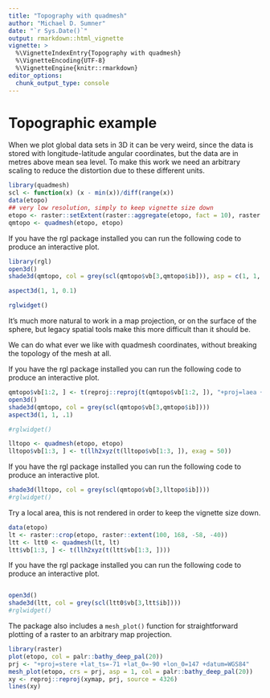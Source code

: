 ```yaml
---
title: "Topography with quadmesh"
author: "Michael D. Sumner"
date: "`r Sys.Date()`"
output: rmarkdown::html_vignette
vignette: >
  %\VignetteIndexEntry{Topography with quadmesh}
  %\VignetteEncoding{UTF-8}
  %\VignetteEngine{knitr::rmarkdown}
editor_options: 
  chunk_output_type: console
---
```


# Topographic example

When we plot global data sets in 3D it can be very weird, since the data is stored with longitude-latitude angular coordinates, but the data are in metres above mean sea level. To make this work we need an arbitrary scaling to reduce the distortion due to these different units. 

```r
library(quadmesh)
scl <- function(x) (x - min(x))/diff(range(x))
data(etopo)
## very low resolution, simply to keep vignette size down
etopo <- raster::setExtent(raster::aggregate(etopo, fact = 10), raster::extent(etopo))
qmtopo <- quadmesh(etopo, etopo)
```

If you have the rgl package installed you can run the following code to produce an interactive plot. 

```R
library(rgl)
open3d()
shade3d(qmtopo, col = grey(scl(qmtopo$vb[3,qmtopo$ib])), asp = c(1, 1, 0.0001))

aspect3d(1, 1, 0.1)

rglwidget()
```

It's much more natural to work in a map projection, or on the surface of the sphere, but legacy spatial tools make this more difficult than it should be. 

We can do what ever we like with quadmesh coordinates, without breaking the topology of the mesh at all. 


If you have the rgl package installed you can run the following code to produce an interactive plot. 

```R
qmtopo$vb[1:2, ] <- t(reproj::reproj(t(qmtopo$vb[1:2, ]), "+proj=laea +datum=WGS84 +lat_0=-90", source = "+proj=longlat +datum=WGS84")[,1:2, drop = FALSE])
open3d()
shade3d(qmtopo, col = grey(scl(qmtopo$vb[3,qmtopo$ib])))
aspect3d(1, 1, .1)

#rglwidget()
```

```r
lltopo <- quadmesh(etopo, etopo)
lltopo$vb[1:3, ] <- t(llh2xyz(t(lltopo$vb[1:3, ]), exag = 50))
```

If you have the rgl package installed you can run the following code to produce an interactive plot. 

```R
shade3d(lltopo, col = grey(scl(qmtopo$vb[3,lltopo$ib])))
#rglwidget()
```


Try a local area, this is not rendered in order to keep the vignette size down. 

```r
data(etopo)
lt <- raster::crop(etopo, raster::extent(100, 168, -58, -40))
ltt <- ltt0 <- quadmesh(lt, lt)
ltt$vb[1:3, ] <- t(llh2xyz(t(ltt$vb[1:3, ])))
```

If you have the rgl package installed you can run the following code to produce an interactive plot. 

```R

open3d()
shade3d(ltt, col = grey(scl(ltt0$vb[3,ltt$ib])))
#rglwidget()
```

The package also includes a `mesh_plot()` function for straightforward plotting of a raster to an arbitrary map projection. 

```r
library(raster)
plot(etopo, col = palr::bathy_deep_pal(20))
prj <- "+proj=stere +lat_ts=-71 +lat_0=-90 +lon_0=147 +datum=WGS84"
mesh_plot(etopo, crs = prj, asp = 1, col = palr::bathy_deep_pal(20))
xy <- reproj::reproj(xymap, prj, source = 4326)
lines(xy)

```

